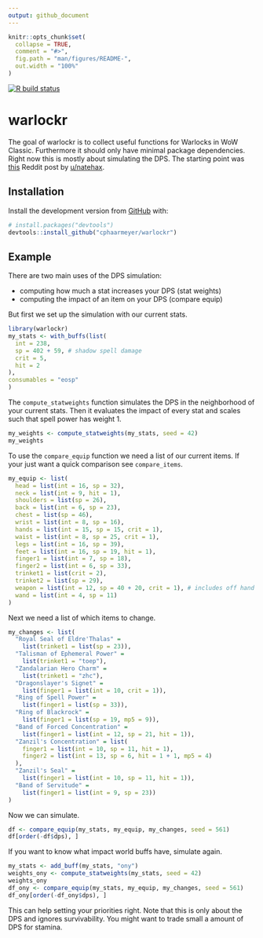 ```yaml
---
output: github_document
---
```


<!-- README.md is generated from README.Rmd. Please edit that file -->

```r
knitr::opts_chunk$set(
  collapse = TRUE,
  comment = "#>",
  fig.path = "man/figures/README-",
  out.width = "100%"
)
```

<!-- badges: start -->
[![R build status](https://github.com/cphaarmeyer/warlockr/workflows/R-CMD-check/badge.svg)](https://github.com/cphaarmeyer/warlockr/actions)
<!-- badges: end -->

# warlockr

The goal of warlockr is to collect useful functions for Warlocks in WoW Classic.
Furthermore it should only have minimal package dependencies.
Right now this is mostly about simulating the DPS.
The starting point was [this](https://www.reddit.com/r/classicwow/comments/dh5r6g/so_i_made_a_warlock_shadowbolt_simulator/) Reddit post by [u/natehax](https://www.reddit.com/user/natehax/).

## Installation

Install the development version from [GitHub](https://github.com/) with:

``` r
# install.packages("devtools")
devtools::install_github("cphaarmeyer/warlockr")
```
## Example

There are two main uses of the DPS simulation:

* computing how much a stat increases your DPS (stat weights)
* computing the impact of an item on your DPS (compare equip)

But first we set up the simulation with our current stats.

```r
library(warlockr)
my_stats <- with_buffs(list(
  int = 238,
  sp = 402 + 59, # shadow spell damage
  crit = 5,
  hit = 2
),
consumables = "eosp"
)
```

The `compute_statweights` function simulates the DPS in the neighborhood of your current stats.
Then it evaluates the impact of every stat and scales such that spell power has weight 1.

```r
my_weights <- compute_statweights(my_stats, seed = 42)
my_weights
```

To use the `compare_equip` function we need a list of our current items.
If your just want a quick comparison see `compare_items`.

```r
my_equip <- list(
  head = list(int = 16, sp = 32),
  neck = list(int = 9, hit = 1),
  shoulders = list(sp = 26),
  back = list(int = 6, sp = 23),
  chest = list(sp = 46),
  wrist = list(int = 8, sp = 16),
  hands = list(int = 15, sp = 15, crit = 1),
  waist = list(int = 8, sp = 25, crit = 1),
  legs = list(int = 16, sp = 39),
  feet = list(int = 16, sp = 19, hit = 1),
  finger1 = list(int = 7, sp = 18),
  finger2 = list(int = 6, sp = 33),
  trinket1 = list(crit = 2),
  trinket2 = list(sp = 29),
  weapon = list(int = 12, sp = 40 + 20, crit = 1), # includes off hand
  wand = list(int = 4, sp = 11)
)
```

Next we need a list of which items to change.

```r
my_changes <- list(
  "Royal Seal of Eldre'Thalas" =
    list(trinket1 = list(sp = 23)),
  "Talisman of Ephemeral Power" =
    list(trinket1 = "toep"),
  "Zandalarian Hero Charm" =
    list(trinket1 = "zhc"),
  "Dragonslayer's Signet" =
    list(finger1 = list(int = 10, crit = 1)),
  "Ring of Spell Power" =
    list(finger1 = list(sp = 33)),
  "Ring of Blackrock" =
    list(finger1 = list(sp = 19, mp5 = 9)),
  "Band of Forced Concentration" =
    list(finger1 = list(int = 12, sp = 21, hit = 1)),
  "Zanzil's Concentration" = list(
    finger1 = list(int = 10, sp = 11, hit = 1),
    finger2 = list(int = 13, sp = 6, hit = 1 + 1, mp5 = 4)
  ),
  "Zanzil's Seal" =
    list(finger1 = list(int = 10, sp = 11, hit = 1)),
  "Band of Servitude" =
    list(finger1 = list(int = 9, sp = 23))
)
```

Now we can simulate.

```r
df <- compare_equip(my_stats, my_equip, my_changes, seed = 561)
df[order(-df$dps), ]
```

If you want to know what impact world buffs have, simulate again.

```r
my_stats <- add_buff(my_stats, "ony")
weights_ony <- compute_statweights(my_stats, seed = 42)
weights_ony
df_ony <- compare_equip(my_stats, my_equip, my_changes, seed = 561)
df_ony[order(-df_ony$dps), ]
```

This can help setting your priorities right.
Note that this is only about the DPS and ignores survivability.
You might want to trade small a amount of DPS for stamina.
